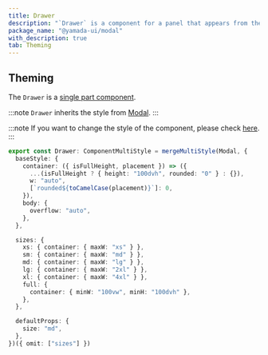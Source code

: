 ```yaml
---
title: Drawer
description: "`Drawer` is a component for a panel that appears from the edge of the screen."
package_name: "@yamada-ui/modal"
with_description: true
tab: Theming
---
```


## Theming

The `Drawer` is a [single part component](/styled-system/theming/component-style#single-part-components).

:::note
`Drawer` inherits the style from [Modal](/components/overlay/modal).
:::

:::note
If you want to change the style of the component, please check [here](/styled-system/theming/customize-theme#changing-the-style-of-components).
:::

```ts
export const Drawer: ComponentMultiStyle = mergeMultiStyle(Modal, {
  baseStyle: {
    container: ({ isFullHeight, placement }) => ({
      ...(isFullHeight ? { height: "100dvh", rounded: "0" } : {}),
      w: "auto",
      [`rounded${toCamelCase(placement)}`]: 0,
    }),
    body: {
      overflow: "auto",
    },
  },

  sizes: {
    xs: { container: { maxW: "xs" } },
    sm: { container: { maxW: "md" } },
    md: { container: { maxW: "lg" } },
    lg: { container: { maxW: "2xl" } },
    xl: { container: { maxW: "4xl" } },
    full: {
      container: { minW: "100vw", minH: "100dvh" },
    },
  },

  defaultProps: {
    size: "md",
  },
})({ omit: ["sizes"] })
```
